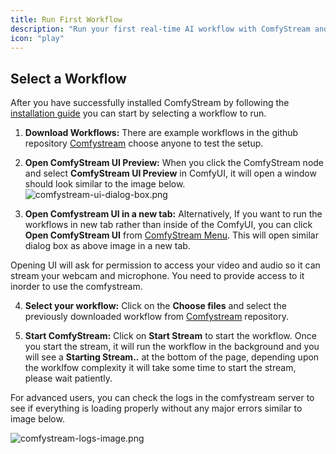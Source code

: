 ```yaml
---
title: Run First Workflow
description: "Run your first real-time AI workflow with ComfyStream and see it live in ComfyUI."
icon: "play"
---
```


## Select a Workflow
After you have successfully installed ComfyStream by following the [installation guide](install) you can start by selecting a workflow to run.

1. **Download Workflows:**
There are example workflows in the github repository [Comfystream](https://github.com/livepeer/comfystream/tree/main/workflows/comfystream)
choose anyone to test the setup.

2. **Open ComfyStream UI Preview:** 
When you click the ComfyStream node and select **ComfyStream UI Preview** in ComfyUI, it will open a window should look similar to the image below.
![comfystream-ui-dialog-box.png](../../images/comfystream-ui-dialog-box.png)

3. **Open Comfystream UI in a new tab:**
Alternatively, If you want to run the workflows in new tab rather than inside of the ComfyUI, you can click **Open ComfyStream UI** from [ComfyStream Menu](install#accessing-comfystream).
This will open similar dialog box as above image in a new tab.
<Note>
Opening UI will ask for permission to access your video and audio so it can stream your webcam and microphone. You need to provide access to it inorder to use the comfystream.
</Note>

4. **Select your workflow:**
Click on the **Choose files** and select the previously downloaded workflow from [Comfystream](https://github.com/livepeer/comfystream/tree/main/workflows/comfystream) repository.

5. **Start ComfyStream:**
Click on **Start Stream** to start the workflow. Once you start the stream, it will run the workflow in the background and you will see a **Starting Stream..** at the bottom
of the page, depending upon the worklfow complexity it will take some time to start the stream, please wait patiently. 
<Note>
For advanced users, you can check the logs in the comfystream server to see if everything is loading properly without any major errors similar to image below.
</Note>

![comfystream-logs-image.png](../../images/comfystream-logs-image.png)







